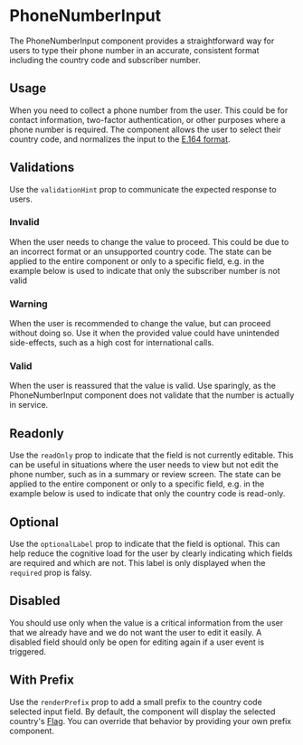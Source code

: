 
<Meta of={Stories} />

# PhoneNumberInput

<Status variant="stable" />

The PhoneNumberInput component provides a straightforward way for users to type their phone number in an accurate, consistent format including the country code and subscriber number.

<Story of={Stories.Base} />
<Props />

## Usage

When you need to collect a phone number from the user. This could be for contact information, two-factor authentication, or other purposes where a phone number is required.
The component allows the user to select their country code, and normalizes the input to the [E.164 format](https://www.itu.int/rec/t-rec-e.164/en).

## Validations

Use the `validationHint` prop to communicate the expected response to users.

### Invalid

When the user needs to change the value to proceed. This could be due to an incorrect format or an unsupported country code.
The state can be applied to the entire component or only to a specific field, e.g. in the example below is used to indicate that only the subscriber number is not valid

### Warning

When the user is recommended to change the value, but can proceed without doing so. Use it when the provided value could have unintended side-effects, such as a high cost for international calls.

### Valid

When the user is reassured that the value is valid. Use sparingly, as the PhoneNumberInput component does not validate that the number is actually in service.

<Story of={Stories.Validations} />

## Readonly

Use the `readOnly` prop to indicate that the field is not currently editable. This can be useful in situations where the user needs to view but not edit the phone number, such as in a summary or review screen. The state can be applied to the entire component or only to a specific field, e.g. in the example below is used to indicate that only the country code is read-only.

<Story of={Stories.Readonly} />

## Optional

Use the `optionalLabel` prop to indicate that the field is optional. This can help reduce the cognitive load for the user by clearly indicating which fields are required and which are not. This label is only displayed when the `required` prop is falsy.

<Story of={Stories.Optional} />

## Disabled

You should use only when the value is a critical information from the user that we already have and we do not want the user to edit it easily. A disabled field should only be open for editing again if a user event is triggered.

<Story of={Stories.Disabled} />

## With Prefix

Use the `renderPrefix` prop to add a small prefix to the country code selected input field. By default, the component will display the selected country's [Flag](Components/Flag/Docs). You can override that behavior by providing your own prefix component.

<Story of={Stories.WithPrefix} />
